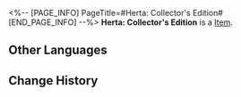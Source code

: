 <%-- [PAGE_INFO]
PageTitle=#Herta: Collector's Edition#
[END_PAGE_INFO] --%>
{{Item Infobox
|id          = 250602
|image       = Item Herta- Collector's Edition.png{{subst:void|<!--$UPLOAD:<<SpriteOutput/Rogue/Tourn/Collection/ItemFigures/IconRogueTournCollection_HertaPigeon.png>-<Item Herta- Collector's Edition.png>-<Item Icons>>-->}}
|type        = 
|invCategory = 
|rarity      = 4
|effect      = 
|description = After displaying this in the Probability Museum, the Divergent Universe Curio store in Store Domains will increase the amount of purchasable Curios by 1.
}}
{{Description|The great Madam Herta. Even as her puppet, its every action is still suffused with the brilliance of intellect.}}
'''Herta: Collector's Edition''' is a [[Item]].

==Other Languages==
{{Other Languages
|en   = Herta: Collector's Edition
|zhs  = 黑塔•典藏版
|zht  = 黑塔•典藏版
|ja   = ヘルタ・コレクターズエディション
|ko   = 헤르타•소장판
|es   = Herta: edición de coleccionista
|fr   = Herta&nbsp;: Édition collector
|ru   = Герта: Коллекционная версия
|th   = Herta: ฉบับนักสะสม
|vi   = Herta - Bản Sưu Tập
|de   = Herta – Sammleredition
|id   = Herta: Edisi Kolektor
|pt   = Herta: Edição de Colecionador
}}

==Change History==
{{Change History|2.3}}